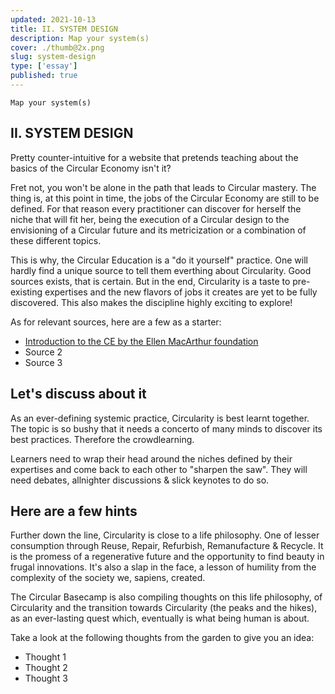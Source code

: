 ```yaml
---
updated: 2021-10-13
title: II. SYSTEM DESIGN
description: Map your system(s)
cover: ./thumb@2x.png
slug: system-design
type: ['essay']
published: true
---
```


<SimpleCard width="700px">

<p>

	Map your system(s)
	
</p>

</SimpleCard>

## II. SYSTEM DESIGN

Pretty counter-intuitive for a website that pretends teaching about the basics of the Circular Economy isn't it? 

Fret not, you won't be alone in the path that leads to Circular mastery. The thing is, at this point in time, the jobs of the Circular Economy are still to be defined. For that reason every practitioner can discover for herself the niche that will fit her, being the execution of a Circular design to the envisioning of a Circular future and its metricization or a combination of these different topics. 

This is why, the Circular Education is a "do it yourself" practice. One will hardly find a unique source to tell them everthing about Circularity. Good sources exists, that is certain. But in the end, Circularity is a taste to pre-existing expertises and the new flavors of jobs it creates are yet to be fully discovered. This also makes the discipline highly exciting to explore!

As for relevant sources, here are a few as a starter: 
- <a href="https://ellenmacarthurfoundation.org/topics/circular-economy-introduction/overview"> Introduction to the CE by the Ellen MacArthur foundation </a>
- Source 2 
- Source 3

## Let's discuss about it 

As an ever-defining systemic practice, Circularity is best learnt together. The topic is so bushy that it needs a concerto of many minds to discover its best practices. Therefore the crowdlearning. 

Learners need to wrap their head around the niches defined by their expertises and come back to each other to "sharpen the saw". They will need debates, allnighter discussions & slick keynotes to do so.

## Here are a few hints

Further down the line, Circularity is close to a life philosophy. One of lesser consumption through Reuse, Repair, Refurbish, Remanufacture & Recycle. It is the promess of a regenerative future and the opportunity to find beauty in frugal innovations. It's also a slap in the face, a lesson of humility from the complexity of the society we, sapiens, created. 

The Circular Basecamp is also compiling thoughts on this life philosophy, of Circularity and the transition towards Circularity (the peaks and the hikes), as an ever-lasting quest which, eventually is what being human is about.

Take a look at the following thoughts from the garden to give you an idea: 
- Thought 1
- Thought 2
- Thought 3 

